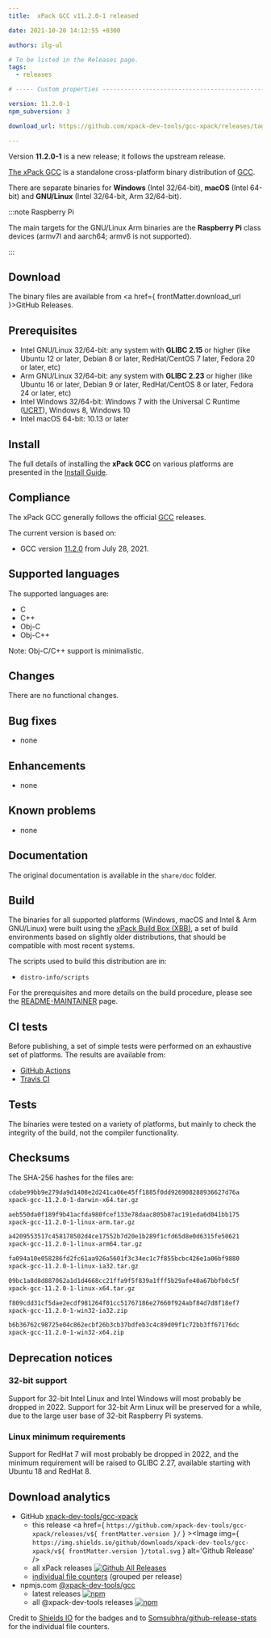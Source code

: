 ```yaml
---
title:  xPack GCC v11.2.0-1 released

date: 2021-10-20 14:12:55 +0300

authors: ilg-ul

# To be listed in the Releases page.
tags:
  - releases

# ----- Custom properties -----------------------------------------------------

version: 11.2.0-1
npm_subversion: 3

download_url: https://github.com/xpack-dev-tools/gcc-xpack/releases/tag/v11.2.0-1/

---
```


Version **11.2.0-1** is a new release; it follows the upstream release.

<!-- truncate -->


[The xPack GCC](https://xpack-dev-tools.github.io/gcc-xpack)
is a standalone cross-platform binary distribution of
[GCC](https://gcc.gnu.org).

There are separate binaries for **Windows** (Intel 32/64-bit),
**macOS** (Intel 64-bit) and **GNU/Linux** (Intel 32/64-bit, Arm 32/64-bit).

:::note Raspberry Pi

The main targets for the GNU/Linux Arm
binaries are the **Raspberry Pi** class devices (armv7l and aarch64;
armv6 is not supported).

:::

## Download

The binary files are available from <a href={ frontMatter.download_url }>GitHub Releases</a>.

## Prerequisites

- Intel GNU/Linux 32/64-bit: any system with **GLIBC 2.15** or higher
  (like Ubuntu 12 or later, Debian 8 or later, RedHat/CentOS 7 later,
  Fedora 20 or later, etc)
- Arm GNU/Linux 32/64-bit: any system with **GLIBC 2.23** or higher
  (like Ubuntu 16 or later, Debian 9 or later, RedHat/CentOS 8 or later,
  Fedora 24 or later, etc)
- Intel Windows 32/64-bit: Windows 7 with the Universal C Runtime
  ([UCRT](https://support.microsoft.com/en-us/topic/update-for-universal-c-runtime-in-windows-c0514201-7fe6-95a3-b0a5-287930f3560c)),
  Windows 8, Windows 10
- Intel macOS 64-bit: 10.13 or later

## Install

The full details of installing the **xPack GCC** on various platforms
are presented in the [Install Guide](/docs/install/).

## Compliance

The xPack GCC generally follows the official
[GCC](gcc.org) releases.

The current version is based on:

- GCC version [11.2.0](https://gcc.gnu.org/gcc-11/) from July 28, 2021.

## Supported languages

The supported languages are:

- C
- C++
- Obj-C
- Obj-C++

Note: Obj-C/C++ support is minimalistic.

## Changes

There are no functional changes.

## Bug fixes

- none

## Enhancements

- none

## Known problems

- none

## Documentation

The original documentation is available in the `share/doc` folder.

## Build

The binaries for all supported platforms
(Windows, macOS and Intel & Arm GNU/Linux) were built using the
[xPack Build Box (XBB)](https://xpack.github.io/xbb/), a set
of build environments based on slightly older distributions, that should be
compatible with most recent systems.

The scripts used to build this distribution are in:

- `distro-info/scripts`

For the prerequisites and more details on the build procedure, please see the
[README-MAINTAINER](https://github.com/xpack-dev-tools/gcc-xpack/blob/xpack/README-MAINTAINER.md) page.

## CI tests

Before publishing, a set of simple tests were performed on an exhaustive
set of platforms. The results are available from:

- [GitHub Actions](https://github.com/xpack-dev-tools/gcc-xpack/actions/)
- [Travis CI](https://app.travis-ci.com/github/xpack-dev-tools/gcc-xpack/builds/)

## Tests

The binaries were tested on a variety of platforms,
but mainly to check the integrity of the
build, not the compiler functionality.

## Checksums

The SHA-256 hashes for the files are:

```txt
cdabe99bb9e279da9d1408e2d241ca06e45ff1885f0dd926908288936627d76a
xpack-gcc-11.2.0-1-darwin-x64.tar.gz

aeb550da0f189f9b41acfda980fcef133e78daac805b87ac191eda6d041bb175
xpack-gcc-11.2.0-1-linux-arm.tar.gz

a4209553517c458178502d4ce17552b7d20e1b289f1cfd65d8e0d6315fe50621
xpack-gcc-11.2.0-1-linux-arm64.tar.gz

fa094a10e058286fd2fc61aa926a5601f3c34ec1c7f855bcbc426e1a06bf9880
xpack-gcc-11.2.0-1-linux-ia32.tar.gz

09bc1a8d8d887062a1d1d4668cc21ffa9f5f839a1fff5b29afe40a67bbfb0c5f
xpack-gcc-11.2.0-1-linux-x64.tar.gz

f809cdd31cf5dae2ecdf981264f01cc51767186e27660f924abf84d7d8f18ef7
xpack-gcc-11.2.0-1-win32-ia32.zip

b6b36762c98725e04c862ecbf26b3cb37bdfeb3c4c89d09f1c72bb3ff67176dc
xpack-gcc-11.2.0-1-win32-x64.zip

```

## Deprecation notices

### 32-bit support

Support for 32-bit Intel Linux and Intel Windows will most probably
be dropped in 2022. Support for 32-bit Arm Linux will be preserved
for a while, due to the large user base of 32-bit Raspberry Pi systems.

### Linux minimum requirements

Support for RedHat 7 will most probably be dropped in 2022, and the
minimum requirement will be raised to GLIBC 2.27, available starting
with Ubuntu 18 and RedHat 8.

## Download analytics

- GitHub [xpack-dev-tools/gcc-xpack](https://github.com/xpack-dev-tools/gcc-xpack/)
  - this release <a href={ `https://github.com/xpack-dev-tools/gcc-xpack/releases/v${ frontMatter.version }/` } ><Image img={ `https://img.shields.io/github/downloads/xpack-dev-tools/gcc-xpack/v${ frontMatter.version }/total.svg` } alt='Github Release' /></a>
  - all xPack releases [![Github All Releases](https://img.shields.io/github/downloads/xpack-dev-tools/gcc-xpack/total.svg)](https://github.com/xpack-dev-tools/gcc-xpack/releases/)
  - [individual file counters](https://somsubhra.github.io/github-release-stats/?username=xpack-dev-tools&repository=gcc-xpack) (grouped per release)
- npmjs.com [@xpack-dev-tools/gcc](https://www.npmjs.com/package/@xpack-dev-tools/gcc)
  - latest releases [![npm](https://img.shields.io/npm/dw/@xpack-dev-tools/gcc.svg)](https://www.npmjs.com/package/@xpack-dev-tools/gcc/)
  - all @xpack-dev-tools releases [![npm](https://img.shields.io/npm/dt/@xpack-dev-tools/gcc.svg)](https://www.npmjs.com/package/@xpack-dev-tools/gcc/)

Credit to [Shields IO](https://shields.io) for the badges and to
[Somsubhra/github-release-stats](https://github.com/Somsubhra/github-release-stats)
for the individual file counters.
